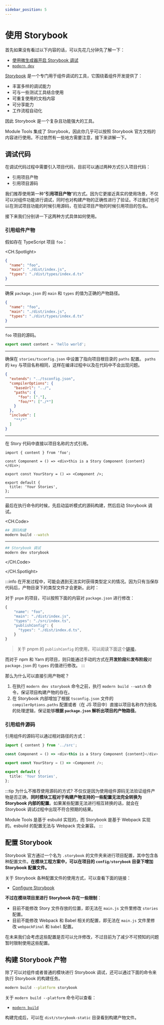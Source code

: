 ```yaml
---
sidebar_position: 5
---
```


# 使用 Storybook

首先如果没有看过以下内容的话，可以先花几分钟先了解一下：

- [使用微生成器开启 Storybook 调试](/guide/basic/use-micro-generator#storybook-调试)
- [`modern dev`](/guide/basic/command-preview#modern-dev)

[Storybook](https://storybook.js.org/) 是一个专门用于组件调试的工具，它围绕着组件开发提供了：

- 丰富多样的调试能力
- 可与一些测试工具结合使用
- 可重复使用的文档内容
- 可分享能力
- 工作流程自动化

因此 Storybook 是一个复杂且功能强大的工具。

Module Tools 集成了 Storybook，因此你几乎可以按照 Storybook 官方文档的内容进行使用。不过依然有一些地方需要注意，接下来讲解一下。

## 调试代码

在调试代码过程中需要引入项目代码，目前可以通过两种方式引入项目代码：

- 引用项目产物
- 引用项目源码

我们推荐使用第一种“**引用项目产物**”的方式。因为它更接近真实的使用场景，不仅可以对组件功能进行调试，同时也对构建产物的正确性进行了验证。不过我们也可以在测试项目功能的时候引用源码，在验证项目产物的时候引用项目的包名。

接下来我们分别讲一下这两种方式具体如何使用。

### 引用组件产物

假如存在 TypeScript 项目 `foo`：

<CH.Spotlight>

```json package.json
{
  "name": "foo",
  "main": "./dist/index.js",
  "types": "./dist/types/index.d.ts"
}
```

---

确保 `package.json` 的 `main` 和 `types`
的值为正确的产物路径。

```json package.json
{
  "name": "foo",
  "main": "./dist/index.js",
  "types": "./dist/types/index.d.ts"
}
```

---

`foo` 项目的源码。

```ts src/index.ts
export const content = 'hello world';
```

---

确保在 `stories/tsconfig.json` 中设置了指向项目根目录的 `paths` 配置。
`paths` 的 `key` 与项目名称相同，这样在编译过程中以及在代码中不会出现问题。

```json stories/tsconfig.json focus=5:7
{
  "extends": "../tsconfig.json",
  "compilerOptions": {
    "baseUrl": "../",
    "paths": {
      "foo": ["."],
      "foo/*": ["./*"]
    }
  },
  "include": [
    "**/*"
  ]
}
```

---

在 Story 代码中直接以项目名称的方式引用。

```tsx stories/index.stories.tsx focus=1:1
import { content } from 'foo';

const Component = () => <div>this is a Story Component {content}</div>;

export const YourStory = () => <Component />;

export default {
  title: 'Your Stories',
};
```

---

最后在执行命令的时候，先启动监听模式的源码构建，然后启动 Storybook 调试。

<CH.Code>

``` bash terminal-1
## 源码构建
modern build --watch
```

---

``` bash terminal-2
## Storybook 调试
modern dev storybook
```

</CH.Code>

</CH.Spotlight>

:::info
在开发过程中，可能会遇到无法实时获得类型定义的情况。因为只有当保存代码后，产物目录下的类型文件才会更新。此时：

对于 `pnpm` 的项目，可以按照下面的内容对 `package.json` 进行修改：

```ts focus=4:7
{
    "name": "foo",
    "main": "./dist/index.js",
    "types": "./src/index.ts",
    "publishConfig": {
      "types": "./dist/index.d.ts",
    }
}
```

> 关于 pnpm 的 `publishConfig` 的使用，可以阅读下面这个[链接](https://pnpm.io/package_json#publishconfig)。

而对于 npm 和 Yarn 的项目，则只能通过手动的方式在**开发阶段**和**发布阶段**对 `package.json` 的 `types` 的值进行修改。
:::

那么为什么可以直接引用产物呢？

1. 在执行 `modern dev storybook` 命令之前，执行 `modern build --watch` 命令，保证项目构建产物的存在。
2. 在 Storybook 内部增加了根据 `tsconfig.json` 文件的 `compilerOptions.paths` 配置或者（在 JS 项目中）直接以项目名称作为别名的处理逻辑，保证能够**根据 `package.json` 解析出项目的产物路径**。

### 引用组件源码

引用组件的源码可以通过相对路径的方式：

```ts ./stories/index.tsx
import { content } from '../src';

const Component = () => <div>this is a Story Component {content}</div>;

export const YourStory = () => <Component />;

export default {
  title: 'Your Stories',
};
```


:::tip 为什么不推荐使用源码的方式?
不仅仅是因为使用组件源码无法验证组件产物是否正确，**同时模块工程对于构建产物支持的一些配置无法完全转换为 Storybook
内部的配置**。如果某些配置无法进行相互转换的话，就会在 Storybook 调试过程中出现不符合预期的结果。

Module Tools 是基于 esbuild 实现的，而 Storybook 是基于 Webpack 实现的。esbuild 的配置无法与 Webpack 完全兼容。
:::

## 配置 Storybook

Storybook 官方通过一个名为 `.storybook` 的文件夹来进行项目配置，其中包含各种配置文件。**在模块工程方案中，可以在项目的 `config/storybook` 目录下增加 Storybook 配置文件。**

关于 Storybook 各种配置文件的使用方式，可以查看下面的链接：

- [Configure Storybook](https://storybook.js.org/docs/react/configure/overview)

**不过在模块项目里进行 Storybook 存在一些限制**：

- 目前不能修改 Story 文件存放的位置，即无法在 `main.js` 文件里修改 `stories` 配置。
- 目前不能修改 Webpack 和 Babel 相关的配置，即无法在 `main.js` 文件里修改 `webpackFinal` 和 `babel` 配置。

在未来我们会考虑这些配置是否可以允许修改，不过目前为了减少不可预知的问题暂时限制使用这些配置。


## 构建 Storybook 产物

除了可以对组件或者普通的模块进行 Storybook 调试，还可以通过下面的命令来执行 Storybook 的构建任务。

```bash
modern build --platform storybook
```

关于 `modern build --platform` 命令可以查看：

- [`modern build`](/guide/basic/command-preview#modern-build)

构建完成后，可以在 `dist/storybook-static` 目录看到构建产物文件。
